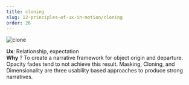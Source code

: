 ```yaml
---
title: cloning
slug: 12-principles-of-ux-in-motion/cloning
order: 26
---
```


<SlideTemplate title="Principle 8: Cloning">

![clone](/gif/ux_clone.gif)

**Ux**: Relationship, expectation  
**Why** ? To create a narrative framework for object origin and departure. Opacity fades tend to not achieve this result. Masking, Cloning, and Dimensionality are three usability based approaches to produce strong narratives.

</SlideTemplate>
